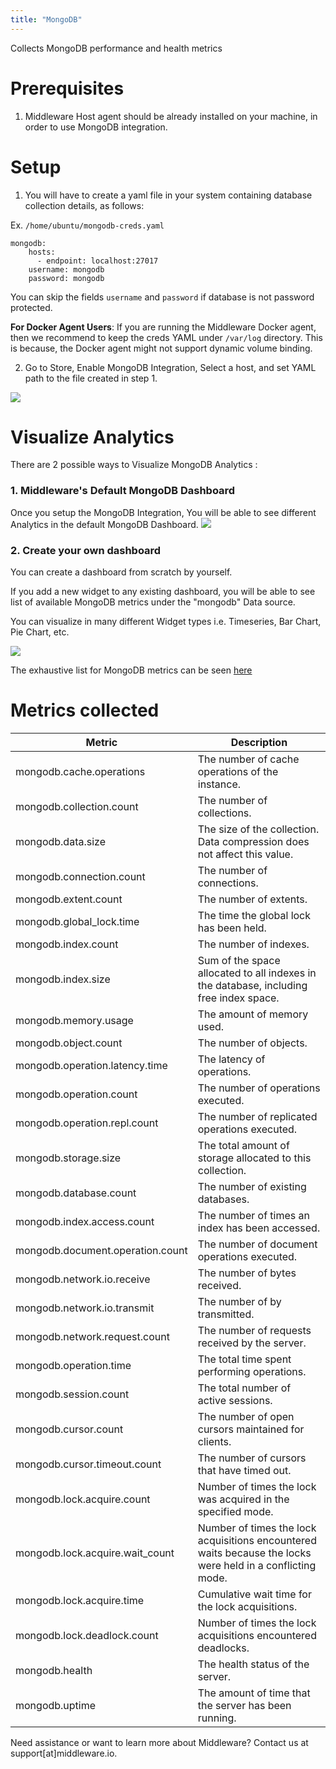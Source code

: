 ```yaml
---
title: "MongoDB"
---
```


Collects MongoDB performance and health metrics

# Prerequisites

1.  Middleware Host agent should be already installed on your machine, in order to use MongoDB integration.

# Setup

1. You will have to create a yaml file in your system containing database collection details, as follows:

Ex. `/home/ubuntu/mongodb-creds.yaml`

```
mongodb:
    hosts:
      - endpoint: localhost:27017
    username: mongodb
    password: mongodb
```
<Note>You can skip the fields `username` and `password` if database is not password protected.</Note>

<Note><strong>For Docker Agent Users</strong>: If you are running the Middleware Docker agent, then we recommend to keep the creds YAML under `/var/log` directory. This is because, the Docker agent might not support dynamic volume binding.</Note>



2. Go to Store, Enable MongoDB Integration, Select a host, and set YAML path to the file created in step 1.
<img src="/images/integration/mongodb-store.png" />

# Visualize Analytics

There are 2 possible ways to Visualize MongoDB Analytics :

### 1. Middleware's Default MongoDB Dashboard
Once you setup the MongoDB Integration, You will be able to see different Analytics in the default MongoDB Dashboard.
<img src="/images/integration/mongodb-dashboard.png" />

### 2. Create your own dashboard
<p>You can create a dashboard from scratch by yourself.</p>
<p>If you add a new widget to any existing dashboard, you will be able to see list of available MongoDB metrics under the "mongodb" Data source.</p>
<p>You can visualize in many different Widget types i.e. Timeseries, Bar Chart, Pie Chart, etc.</p>

<img src="/images/integration/mongodb-custom-graphs.png" />

The exhaustive list for MongoDB metrics can be seen [here](#metrics-collected)

# Metrics collected

| Metric | Description |                                                                                     
| ------------------------------ | --------------------------------------------------------------------------------------------------- |
| mongodb.cache.operations       | The number of cache operations of the instance.                                                     |
| mongodb.collection.count       | The number of collections.                                                                           |
| mongodb.data.size              | The size of the collection. Data compression does not affect this value.                            |
| mongodb.connection.count       | The number of connections.                                                                           |
| mongodb.extent.count           | The number of extents.                                                                               |
| mongodb.global_lock.time       | The time the global lock has been held.                                                              |
| mongodb.index.count            | The number of indexes.                                                                               |
| mongodb.index.size             | Sum of the space allocated to all indexes in the database, including free index space.              |
| mongodb.memory.usage           | The amount of memory used.                                                                           |
| mongodb.object.count           | The number of objects.                                                                               |
| mongodb.operation.latency.time | The latency of operations.                                                                           |
| mongodb.operation.count        | The number of operations executed.                                                                   |
| mongodb.operation.repl.count   | The number of replicated operations executed.                                                        |
| mongodb.storage.size           | The total amount of storage allocated to this collection.                                            |
| mongodb.database.count         | The number of existing databases.                                                                    |
| mongodb.index.access.count     | The number of times an index has been accessed.                                                      |
| mongodb.document.operation.count | The number of document operations executed.                                                          |
| mongodb.network.io.receive     | The number of bytes received.                                                                        |
| mongodb.network.io.transmit    | The number of by transmitted.                                                                        |
| mongodb.network.request.count   | The number of requests received by the server.                                                       |
| mongodb.operation.time          | The total time spent performing operations.                                                          |
| mongodb.session.count           | The total number of active sessions.                                                                 |
| mongodb.cursor.count            | The number of open cursors maintained for clients.                                                   |
| mongodb.cursor.timeout.count    | The number of cursors that have timed out.                                                           |
| mongodb.lock.acquire.count      | Number of times the lock was acquired in the specified mode.                                         |
| mongodb.lock.acquire.wait_count | Number of times the lock acquisitions encountered waits because the locks were held in a conflicting mode. |
| mongodb.lock.acquire.time       | Cumulative wait time for the lock acquisitions.                                                      |
| mongodb.lock.deadlock.count     | Number of times the lock acquisitions encountered deadlocks.                                         |
| mongodb.health                 | The health status of the server.                                                                     |
| mongodb.uptime                 | The amount of time that the server has been running.                                                 |

<Note> Need assistance or want to learn more about Middleware? Contact us at support[at]middleware.io. </Note>
